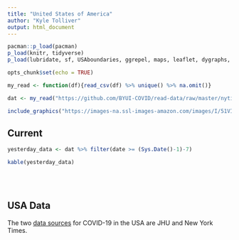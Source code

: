 ```yaml
---
title: "United States of America"
author: "Kyle Tolliver"
output: html_document
---
```


```r
pacman::p_load(pacman)
p_load(knitr, tidyverse)
p_load(lubridate, sf, USAboundaries, ggrepel, maps, leaflet, dygraphs, data.table, DT)

opts_chunk$set(echo = TRUE)
```

```r
my_read <- function(df){read_csv(df) %>% unique() %>% na.omit()}
```

```r
dat <- my_read("https://github.com/BYUI-COVID/read-data/raw/master/nytimes_us.csv")
```

```r
include_graphics("https://images-na.ssl-images-amazon.com/images/I/51VIOj8V7dL._SX466_.jpg")
```

## Current

```r
yesterday_data <- dat %>% filter(date >= (Sys.Date()-1)-7)

kable(yesterday_data)
```

<br /> <br />

## USA Data

The two [data sources](https://byui-covid.github.io/Project-Reports/ref_data.html) for COVID-19 in the USA are JHU and New York Times.

